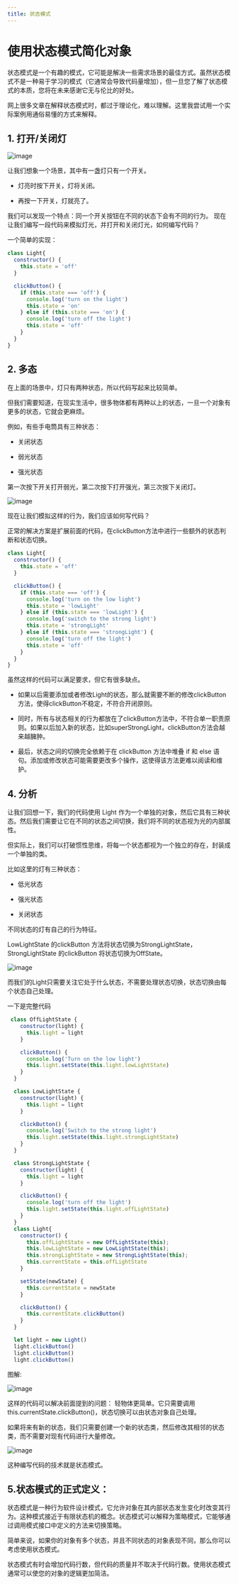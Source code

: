 ```yaml
---
title: 状态模式
---
```


# 使用状态模式简化对象

状态模式是一个有趣的模式，它可能是解决一些需求场景的最佳方式。虽然状态模式不是一种易于学习的模式（它通常会导致代码量增加），但一旦您了解了状态模式的本质，您将在未来感谢它无与伦比的好处。

网上很多文章在解释状态模式时，都过于理论化，难以理解。这里我尝试用一个实际案例用通俗易懂的方式来解释。

## 1. 打开/关闭灯

![image](./img/light.png)

让我们想象一个场景，其中有一盏灯只有一个开关。

* 灯亮时按下开关，灯将关闭。

* 再按一下开关，灯就亮了。

我们可以发现一个特点：同一个开关按钮在不同的状态下会有不同的行为。
现在让我们编写一段代码来模拟灯光，并打开和关闭灯光，如何编写代码？

一个简单的实现：

```js
class Light{
  constructor() {
    this.state = 'off'
  }

  clickButton() {
    if (this.state === 'off') {
      console.log('turn on the light')
      this.state = 'on'
    } else if (this.state === 'on') {
      console.log('turn off the light')
      this.state = 'off'
    }
  }
}
```
## 2. 多态

在上面的场景中，灯只有两种状态，所以代码写起来比较简单。

但我们需要知道，在现实生活中，很多物体都有两种以上的状态，一旦一个对象有更多的状态，它就会更麻烦。

例如，有些手电筒具有三种状态：

* 关闭状态

* 弱光状态

* 强光状态

第一次按下开关打开弱光，第二次按下打开强光，第三次按下关闭灯。

![image](./img/light-1.png)

现在让我们模拟这样的行为，我们应该如何写代码？

正常的解决方案是扩展前面的代码，在clickButton方法中进行一些额外的状态判断和状态切换。

```js
class Light{
  constructor() {
    this.state = 'off'
  }

  clickButton() {
    if (this.state === 'off') {
      console.log('turn on the low light')
      this.state = 'lowLight'
    } else if (this.state === 'lowLight') {
      console.log('switch to the strong light')
      this.state = 'strongLight'
    } else if (this.state === 'strongLight') {
      console.log('turn off the light')
      this.state = 'off'
    }
  }
}
```

虽然这样的代码可以满足要求，但它有很多缺点。

* 如果以后需要添加或者修改Light的状态，那么就需要不断的修改clickButton方法，使得clickButton不稳定，不符合开闭原则。

* 同时，所有与状态相关的行为都放在了clickButton方法中，不符合单一职责原则。如果以后加入新的状态，比如superStrongLight，clickButton方法会越来越臃肿。

* 最后，状态之间的切换完全依赖于在 clickButton 方法中堆叠 if 和 else 语句。添加或修改状态可能需要更改多个操作，这使得该方法更难以阅读和维护。

## 4. 分析

让我们回想一下，我们的代码使用 Light 作为一个单独的对象，然后它具有三种状态。然后我们需要让它在不同的状态之间切换，我们将不同的状态视为光的内部属性。

但实际上，我们可以打破惯性思维，将每一个状态都视为一个独立的存在，封装成一个单独的类。

比如这里的灯有三种状态：

* 低光状态

* 强光状态

* 关闭状态

不同状态的灯有自己的行为特征。

LowLightState 的clickButton 方法将状态切换为StrongLightState，StrongLightState 的clickButton 将状态切换为OffState。

![image](./img/light-3.png)

而我们的Light只需要关注它处于什么状态，不需要处理状态切换，状态切换由每个状态自己处理。

一下是完整代码

```js
 class OffLightState {
    constructor(light) {
      this.light = light
    }

    clickButton() {
      console.log('Turn on the low light')
      this.light.setState(this.light.lowLightState)
    }
  }

  class LowLightState {
    constructor(light) {
      this.light = light
    }

    clickButton() {
      console.log('Switch to the strong light')
      this.light.setState(this.light.strongLightState)
    }
  }

  class StrongLightState {
    constructor(light) {
      this.light = light
    }

    clickButton() {
      console.log('turn off the light')
      this.light.setState(this.light.offLightState)
    }
  }
  class Light{
    constructor() {
      this.offLightState = new OffLightState(this);
      this.lowLightState = new LowLightState(this);
      this.strongLightState = new StrongLightState(this);
      this.currentState = this.offLightState
    }

    setState(newState) {
      this.currentState = newState
    }

    clickButton() {
      this.currentState.clickButton()
    }
  }

  let light = new Light()
  light.clickButton()
  light.clickButton()
  light.clickButton()
```
图解:

![image](./img/light-4.png)

这样的代码可以解决前面提到的问题：
轻物体更简单。它只需要调用this.currentState.clickButton()，状态切换可以由状态对象自己处理。

如果将来有新的状态，我们只需要创建一个新的状态类，然后修改其相邻的状态类，而不需要对现有代码进行大量修改。

![image](./img/light-5.png)

这种编写代码的技术就是状态模式。

## 5.状态模式的正式定义：

状态模式是一种行为软件设计模式，它允许对象在其内部状态发生变化时改变其行为。这种模式接近于有限状态机的概念。状态模式可以解释为策略模式，它能够通过调用模式接口中定义的方法来切换策略。

简单来说，如果你的对象有多个状态，并且不同状态的对象表现不同，那么你可以考虑使用状态模式。

状态模式有时会增加代码行数，但代码的质量并不取决于代码行数。使用状态模式通常可以使您的对象的逻辑更加简洁。